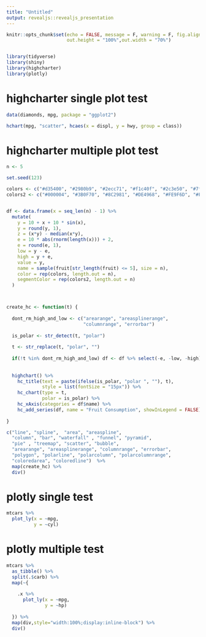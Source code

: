```yaml
---
title: "Untitled"
output: revealjs::revealjs_presentation
---
```

  
```r

knitr::opts_chunk$set(echo = FALSE, message = F, warning = F, fig.align = "center",
                      out.height = "100%",out.width = "70%")


library(tidyverse)
library(shiny)
library(highcharter)
library(plotly)

```


# highcharter single plot test
```r
data(diamonds, mpg, package = "ggplot2")

hchart(mpg, "scatter", hcaes(x = displ, y = hwy, group = class))
```



# highcharter multiple plot test

```r

n <- 5

set.seed(123)

colors <- c("#d35400", "#2980b9", "#2ecc71", "#f1c40f", "#2c3e50", "#7f8c8d")
colors2 <- c("#000004", "#3B0F70", "#8C2981", "#DE4968", "#FE9F6D", "#FCFDBF")


df <- data.frame(x = seq_len(n) - 1) %>% 
  mutate(
    y = 10 + x + 10 * sin(x),
    y = round(y, 1),
    z = (x*y) - median(x*y),
    e = 10 * abs(rnorm(length(x))) + 2,
    e = round(e, 1),
    low = y - e,
    high = y + e,
    value = y,
    name = sample(fruit[str_length(fruit) <= 5], size = n),
    color = rep(colors, length.out = n),
    segmentColor = rep(colors2, length.out = n)
  )



create_hc <- function(t) {
  
  dont_rm_high_and_low <- c("arearange", "areasplinerange",
                            "columnrange", "errorbar")
  
  is_polar <- str_detect(t, "polar")
  
  t <- str_replace(t, "polar", "")
  
  if(!t %in% dont_rm_high_and_low) df <- df %>% select(-e, -low, -high)
  
  
  highchart() %>%
    hc_title(text = paste(ifelse(is_polar, "polar ", ""), t),
             style = list(fontSize = "15px")) %>% 
    hc_chart(type = t,
             polar = is_polar) %>% 
    hc_xAxis(categories = df$name) %>% 
    hc_add_series(df, name = "Fruit Consumption", showInLegend = FALSE) 
  
}

c("line", "spline",  "area", "areaspline",
  "column", "bar", "waterfall" , "funnel", "pyramid",
  "pie" , "treemap", "scatter", "bubble",
  "arearange", "areasplinerange", "columnrange", "errorbar",
  "polygon", "polarline", "polarcolumn", "polarcolumnrange",
  "coloredarea", "coloredline")  %>% 
  map(create_hc) %>% 
  div()


```


# plotly single test
```r

mtcars %>% 
  plot_ly(x = ~mpg,
          y = ~cyl)

```




# plotly multiple test

```r

mtcars %>% 
  as_tibble() %>% 
  split(.$carb) %>% 
  map(~{
    
    .x %>% 
      plot_ly(x = ~mpg,
              y = ~hp)
    
  }) %>% 
  map(div,style="width:100%;display:inline-block") %>% 
  div()


```

